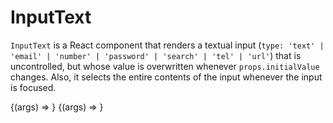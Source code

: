 
<Meta component={InputText} title="UIKit/Controls/InputText" />

# InputText

`InputText` is a React component that renders a textual input (`type: 'text' | 'email' | 'number' | 'password' | 'search' | 'tel' | 'url'`) that is uncontrolled, but whose value is overwritten whenever `props.initialValue` changes. Also, it selects the entire contents of the input whenever the input is focused.

<style>{`
input.input-text {
    width: 65px;
    padding: 3px 6px;
    font-family: ${SYSTEM_UI_FONT};
    font-size: 13px;
    line-height: 13px;
}
`}</style>

<Canvas>
    <Story
        name="Empty Input"
        args={{
            className: 'input-text',
            placeholder: 'enter text here…',
        }}
    >
        {(args) => <InputText {...args} />}
    </Story>
    <Story
        name="Input With Initial Value"
        args={{
            className: 'input-text',
            initialValue: 'Venezuela'
            placeholder: 'enter the country name',
        }}
    >
        {(args) => <InputText {...args} />}
    </Story>
</Canvas>

<Props story="Input With Initial Value" />
